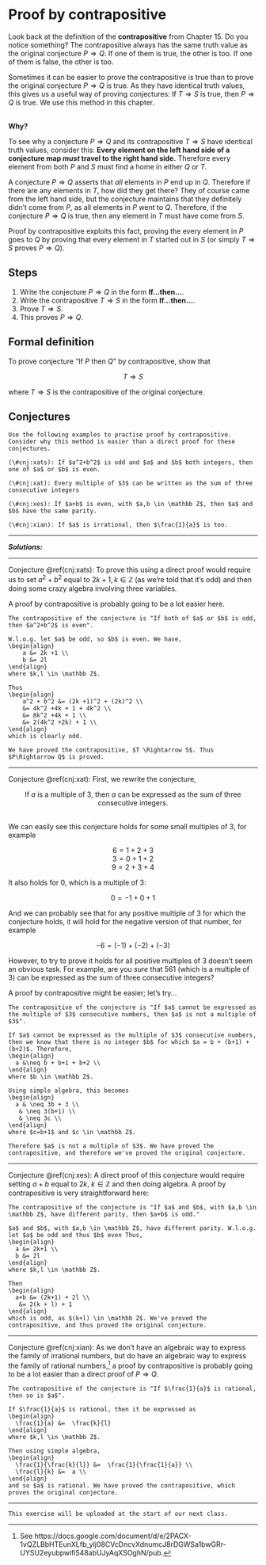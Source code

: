 # Proof by contrapositive

Look back at the definition of the **contrapositive** from Chapter 15. Do you notice something? The contrapositive always has the same truth value as the original conjecture $P \Rightarrow Q$. If one of them is true, the other is too. If one of them is false, the other is too.

Sometimes it can be easier to prove the contrapositive is true than to prove the original conjecture $P \Rightarrow Q$ is true. As they have identical truth values, this gives us a useful way of proving conjectures: If $T \Rightarrow S$ is true, then $P \Rightarrow Q$ is true. We use this method in this chapter. <br /> <br />

<div class="alert alert-warning" role="alert">
<strong>Why?</strong> 

To see why a conjecture $P \Rightarrow Q$ and its contrapositive $T \Rightarrow S$ have identical truth values, consider this: **Every element on the left hand side of a conjecture map *must* travel to the right hand side.** Therefore every element from both $P$ and $S$ must find a home in either $Q$ or $T$. 

A conjecture $P \Rightarrow Q$ asserts that *all* elements in $P$ end up in $Q$. Therefore if there are any elements in $T$, how did they get there? They of course came from the left hand side, but the conjecture maintains that they definitely didn’t come from $P$, as all elements in $P$ went to $Q$. Therefore, if the conjecture $P \Rightarrow Q$ is true, then any element in $T$ must have come from $S$.

Proof by contrapositive exploits this fact, proving the every element in $P$ goes to $Q$ by proving that every element in $T$ started out in $S$ (or simply $T \Rightarrow S$ proves $P \Rightarrow Q$).

</div>


## Steps

1. Write the conjecture $P \Rightarrow Q$ in the form **If...then...**.
2. Write the contrapositive $T \Rightarrow S$ in the form **If...then...**.
3. Prove $T \Rightarrow S$.
4. This proves $P \Rightarrow Q$.

## Formal definition

To prove conjecture "If $P$ then $Q$" by contrapositive, show that

<center>

$T \Rightarrow S$

</center>

where $T \Rightarrow S$ is the contrapositive of the original conjecture.

## Conjectures

<div class="alert alert-info" role="alert">
```exercise
Use the following examples to practise proof by contrapositive. Consider why this method is easier than a direct proof for these conjectures.

(\#cnj:xats): If $a^2+b^2$ is odd and $a$ and $b$ both integers, then one of $a$ or $b$ is even.
  
(\#cnj:xat): Every multiple of $3$ can be written as the sum of three consecutive integers

(\#cnj:xes): If $a+b$ is even, with $a,b \in \mathbb Z$, then $a$ and $b$ have the same parity.

(\#cnj:xian): If $a$ is irrational, then $\frac{1}{a}$ is too.

``` 
</div> 
<!-- If $a, b$ are both even, then the sum of $a$ and $b$ is even. -->
***

***Solutions:***

***

Conjecture \@ref(cnj:xats): To prove this using a direct proof would require us to set $a^2 + b^2$ equal to $2k+1, k \in \mathbb Z$ (as we're told that it's odd) and then doing some crazy algebra involving three variables. 

A proof by contrapositive is probably going to be a lot easier here.

```proof
The contrapositive of the conjecture is "If both of $a$ or $b$ is odd, then $a^2+b^2$ is even".

W.l.o.g. let $a$ be odd, so $b$ is even. We have,
\begin{align}
    a &= 2k +1 \\
    b &= 2l
\end{align}
where $k,l \in \mathbb Z$.

Thus
\begin{align}
    a^2 + b^2 &= (2k +1)^2 + (2k)^2 \\
    &= 4k^2 +4k + 1 + 4k^2 \\
    &= 8k^2 +4k + 1 \\
    &= 2(4k^2 +2k) + 1 \\
\end{align}
which is clearly odd.

We have proved the contrapositive, $T \Rightarrow S$. Thus $P\Rightarrow Q$ is proved.
```

***
<!-- Every multiple of $3$ can be written as the sum of three consecutive integers -->
Conjecture \@ref(cnj:xat): First, we rewrite the conjecture,

<center> If $a$ is a multiple of $3$, then $a$ can be expressed as the sum of three consecutive integers. <br /> <br /> </center>

We can easily see this conjecture holds for some small multiples of $3$, for example 

<center> $6=1+2+3$ <br /> </center> <center> $3 = 0 + 1 + 2$ <br /> </center> <center> $9=2+3+4$ <br /> </center> 

It also holds for $0$, which is a multiple of $3$: 

<center> $0=-1+0+1$ <br /> </center>  

And we can probably see that for any positive multiple of $3$ for which the conjecture holds, it will hold for the negative version of that number, for example 

<center> $-6=(-1)+(-2)+(-3)$<br /> </center>  

However, to try to prove it holds for all positive multiples of $3$ doesn't seem an obvious task. For example, are you *sure* that $561$ (which is a multiple of $3$) can be expressed as the sum of three consecutive integers? 

A proof by contrapositive might be easier; let's try...

```proof
The contrapositive of the conjecture is "If $a$ cannot be expressed as the multiple of $3$ consecutive numbers, then $a$ is not a multiple of $3$".

If $a$ cannot be expressed as the multiple of $3$ consecutive numbers, then we know that there is no integer $b$ for which $a = b + (b+1) + (b+2)$. Therefore,
\begin{align}
  a &\neq b + b+1 + b+2 \\
\end{align}
where $b \in \mathbb Z$.

Using simple algebra, this becomes
\begin{align}
  a & \neq 3b + 3 \\
   & \neq 3(b+1) \\
   & \neq 3c \\
\end{align}
where $c=b+1$ and $c \in \mathbb Z$.

Therefore $a$ is not a multiple of $3$. We have proved the contrapositive, and therefore we've proved the original conjecture.

```

***
<!-- If $a+b$ is even, with $a,b \in \mathbb$, then $a$ and $b$ have the same parity. -->
Conjecture \@ref(cnj:xes): A direct proof of this conjecture would require setting $a+b$ equal to $2k$, $k \in \mathbb Z$ and then doing algebra. A proof by contrapositive is very straightforward here:

```proof
The contrapositive of the conjecture is "If $a$ and $b$, with $a,b \in \mathbb Z$, have different parity, then $a+b$ is odd."

$a$ and $b$, with $a,b \in \mathbb Z$, have different parity. W.l.o.g. let $a$ be odd and thus $b$ even Thus,
\begin{align}
  a &= 2k+1 \\
  b &= 2l
\end{align}
where $k,l \in \mathbb Z$.

Then
\begin{align}
  a+b &= (2k+1) + 2l \\
   &= 2(k + l) + 1 
\end{align}
which is odd, as $(k+l) \in \mathbb Z$. We've proved the contrapositive, and thus proved the original conjecture. 

```

***

Conjecture \@ref(cnj:xian): As we don't have an algebraic way to express the family of irrational numbers, but do have an algebraic way to express the family of rational numbers,^[See https://docs.google.com/document/d/e/2PACX-1vQZLBbHTEunXLfb_ylj08CVcDncvXdnumcJ8rDGWSa1bwGRr-UYSU2eyubpwifi548abUJyAqXSOghN/pub.] a proof by contrapositive is probably going to be a lot easier than a direct proof of $P \Rightarrow Q$.

```proof
The contrapositive of the conjecture is "If $\frac{1}{a}$ is rational, then so is $a$".

If $\frac{1}{a}$ is rational, then it be expressed as
\begin{align}
  \frac{1}{a} &=  \frac{k}{l}
\end{align}
where $k,l \in \mathbb Z$.

Then using simple algebra,
\begin{align}
  \frac{1}{\frac{k}{l}} &=  \frac{1}{\frac{1}{a}} \\
  \frac{l}{k} &=  a \\
\end{align}
and so $a$ is rational. We have proved the contrapositive, which proves the original conjecture.

```

***

<!-- (\#cnj:xi): The product of two non-integers is never an integer. (This was Conjecture 11.10.) -->
<!-- Conjecture \@ref(cnj:xi): Rewritten, this conjecture becomes "If $a,b \notin \mathbb Z$, then $ab \notin \mathbb Z$". This conjecture is false, but I know many students struggle to see that immediately. So instead, consider the contrapositive of this conjecture: "If $ab \in \mathbb Z$, then at least one of $a$ or $b$ are integers". But it's easy to find counterexample to this. For example, let $ab = 1 = \frac{3}{5} \times \frac{5}{3}$. Or let $ab = 2 = \sqrt{2} \times \sqrt{2}$. As we've found counterexamples to the contrapositive, we know the original conjecture is false too.  -->

<!-- The counterexamples we found against the contrapositive can be reworked to give us counterexamples against the original conjecture: $a = b = \sqrt{2} \notin \mathbb Z$ but $ab = \sqrt{2} \times \sqrt{2} = 2 \in \mathbb Z$. -->

<div class="alert alert-info" role="alert">
```exercise
This exercise will be uploaded at the start of our next class.

```
</div> 

